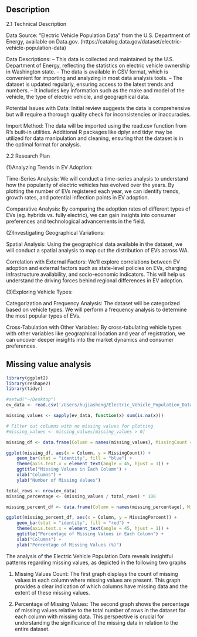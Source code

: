## Description

2.1 Technical Description

Data Source: 
"Electric Vehicle Population Data" from the U.S. Department of Energy, available on Data.gov. (https://catalog.data.gov/dataset/electric-vehicle-population-data)

Data Descriptions:
-- This data is collected and maintained by the U.S. Department of Energy, reflecting the statistics on electric vehicle ownership in Washington state.
-- The data is available in CSV format, which is convenient for importing and analyzing in most data analysis tools.
-- The dataset is updated regularly, ensuring access to the latest trends and numbers.
-- It includes key information such as the make and model of the vehicle, the type of electric vehicle, and geographical data.

Potential Issues with Data:
Initial review suggests the data is comprehensive but will require a thorough quality check for inconsistencies or inaccuracies.

Import Method: 
The data will be imported using the read.csv function from R's built-in utilities. Additional R packages like dplyr and tidyr may be utilized for data manipulation and cleaning, ensuring that the dataset is in the optimal format for analysis.


2.2 Research Plan

(1)Analyzing Trends in EV Adoption:

Time-Series Analysis: We will conduct a time-series analysis to understand how the popularity of electric vehicles has evolved over the years. By plotting the number of EVs registered each year, we can identify trends, growth rates, and potential inflection points in EV adoption.

Comparative Analysis: By comparing the adoption rates of different types of EVs (eg. hybrids vs. fully electric), we can gain insights into consumer preferences and technological advancements in the field.


(2)Investigating Geographical Variations:

Spatial Analysis: Using the geographical data available in the dataset, we will conduct a spatial analysis to map out the distribution of EVs across WA.

Correlation with External Factors: We'll explore correlations between EV adoption and external factors such as state-level policies on EVs, charging infrastructure availability, and socio-economic indicators. This will help us understand the driving forces behind regional differences in EV adoption.


(3)Exploring Vehicle Types:

Categorization and Frequency Analysis: The dataset will be categorized based on vehicle types. We will perform a frequency analysis to determine the most popular types of EVs.

Cross-Tabulation with Other Variables: By cross-tabulating vehicle types with other variables like geographical location and year of registration, we can uncover deeper insights into the market dynamics and consumer preferences.


## Missing value analysis

```r
library(ggplot2)
library(reshape2)
library(tidyr)

#setwd("~/Desktop")
ev_data <- read.csv('/Users/hujiasheng/Electric_Vehicle_Population_Data.csv')

missing_values <- sapply(ev_data, function(x) sum(is.na(x)))

# Filter out columns with no missing values for plotting
#missing_values <- missing_values[missing_values > 0]

missing_df <- data.frame(Column = names(missing_values), MissingCount = missing_values)

ggplot(missing_df, aes(x = Column, y = MissingCount)) +
    geom_bar(stat = "identity", fill = "blue") +
    theme(axis.text.x = element_text(angle = 45, hjust = 1)) +
    ggtitle("Missing Values in Each Column") +
    xlab("Columns") +
    ylab("Number of Missing Values")

total_rows <- nrow(ev_data)
missing_percentage <- (missing_values / total_rows) * 100

missing_percent_df <- data.frame(Column = names(missing_percentage), MissingPercent = missing_percentage)

ggplot(missing_percent_df, aes(x = Column, y = MissingPercent)) +
    geom_bar(stat = "identity", fill = "red") +
    theme(axis.text.x = element_text(angle = 45, hjust = 1)) +
    ggtitle("Percentage of Missing Values in Each Column") +
    xlab("Columns") +
    ylab("Percentage of Missing Values (%)")
```
The analysis of the Electric Vehicle Population Data reveals insightful patterns regarding missing values, as depicted in the following two graphs

1. Missing Values Count: The first graph displays the count of missing values in each column where missing values are present. This graph provides a clear indication of which columns have missing data and the extent of these missing values.

2. Percentage of Missing Values: The second graph shows the percentage of missing values relative to the total number of rows in the dataset for each column with missing data. This perspective is crucial for understanding the significance of the missing data in relation to the entire dataset.


